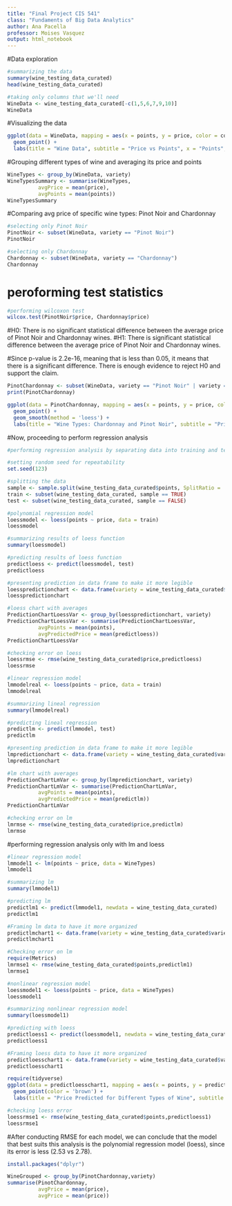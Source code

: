 ```yaml
---
title: "Final Project CIS 541"
class: "Fundaments of Big Data Analytics"
author: Ana Pacella
professor: Moises Vasquez
output: html_notebook
---
```


#Data exploration
```r
#summarizing the data
summary(wine_testing_data_curated)
head(wine_testing_data_curated)
```

```r
#taking only columns that we'll need
WineData <- wine_testing_data_curated[-c(1,5,6,7,9,10)]
WineData
```

#Visualizing the data
```r
ggplot(data = WineData, mapping = aes(x = points, y = price, color = country)) + 
  geom_point() + 
  labs(title = "Wine Data", subtitle = "Price vs Points", x = "Points", y = "Price")
```

#Grouping different types of wine and averaging its price and points
```r
WineTypes <- group_by(WineData, variety)
WineTypesSummary <- summarise(WineTypes, 
          avgPrice = mean(price),
          avgPoints = mean(points))
WineTypesSummary
```

#Comparing avg price of specific wine types: Pinot Noir and Chardonnay
```r
#selecting only Pinot Noir
PinotNoir <- subset(WineData, variety == "Pinot Noir")
PinotNoir
```


```r
#selecting only Chardonnay
Chardonnay <- subset(WineData, variety == "Chardonnay")
Chardonnay
```
# peroforming test statistics
```r
#performing wilcoxon test
wilcox.test(PinotNoir$price, Chardonnay$price)
```

#H0: There is no significant statistical difference between the average price of Pinot Noir and Chardonnay wines. 
#H1: There is significant statistical difference between the average price of Pinot Noir and Chardonnay wines.

#Since p-value is 2.2e-16, meaning that is less than 0.05, it means that there is a significant difference. There is enough evidence to reject H0 and support the claim.


```r
PinotChardonnay <- subset(WineData, variety == "Pinot Noir" | variety == "Chardonnay")
print(PinotChardonnay)
```


```r
ggplot(data = PinotChardonnay, mapping = aes(x = points, y = price, color = variety)) + 
  geom_point() + 
  geom_smooth(method = 'loess') + 
  labs(title = "Wine Types: Chardonnay and Pinot Noir", subtitle = "Price vs Points", x = "Points", y = "Price")
```

#Now, proceeding to perform regression analysis
```r
#performing regression analysis by separating data into training and testing sets

#setting random seed for repeatability
set.seed(123)

#splitting the data
sample <- sample.split(wine_testing_data_curated$points, SplitRatio = .75)
train <- subset(wine_testing_data_curated, sample == TRUE)
test <- subset(wine_testing_data_curated, sample == FALSE)
```


```r
#polynomial regression model
loessmodel <- loess(points ~ price, data = train)
loessmodel
```

```r
#summarizing results of loess function
summary(loessmodel)
```

```r
#predicting results of loess function
predictloess <- predict(loessmodel, test)
predictloess
```

```r
#presenting prediction in data frame to make it more legible
loesspredictionchart <- data.frame(variety = wine_testing_data_curated$variety, points = wine_testing_data_curated$points, predictloess)
loesspredictionchart
```

```r
#loess chart with averages  
PredictionChartLoessVar <- group_by(loesspredictionchart, variety)
PredictionChartLoessVar <- summarise(PredictionChartLoessVar, 
          avgPoints = mean(points),
          avgPredictedPrice = mean(predictloess))
PredictionChartLoessVar
```

```r
#checking error on loess
loessrmse <- rmse(wine_testing_data_curated$price,predictloess)
loessrmse
```


```r
#linear regression model
lmmodelreal <- loess(points ~ price, data = train)
lmmodelreal
```

```r
#summarizing lineal regression
summary(lmmodelreal)
```

```r
#predicting lineal regression
predictlm <- predict(lmmodel, test)
predictlm
```

```r
#presenting prediction in data frame to make it more legible
lmpredictionchart <- data.frame(variety = wine_testing_data_curated$variety, points = wine_testing_data_curated$points, predictlm)
lmpredictionchart
```


```r
#lm chart with averages  
PredictionChartLmVar <- group_by(lmpredictionchart, variety)
PredictionChartLmVar <- summarise(PredictionChartLmVar, 
          avgPoints = mean(points),
          avgPredictedPrice = mean(predictlm))
PredictionChartLmVar
```

```r
#checking error on lm
lmrmse <- rmse(wine_testing_data_curated$price,predictlm)
lmrmse
```

#performing regression analysis only with lm and loess 
```r
#linear regression model
lmmodel1 <- lm(points ~ price, data = WineTypes)
lmmodel1
```

```r
#summarizing lm
summary(lmmodel1)
```

```r
#predicting lm
predictlm1 <- predict(lmmodel1, newdata = wine_testing_data_curated)
predictlm1
```


```r
#Framing lm data to have it more organized
predictlmchart1 <- data.frame(variety = wine_testing_data_curated$variety, points = wine_testing_data_curated$points, predictlm1)
predictlmchart1
```


```r
#Checking error on lm
require(Metrics)
lmrmse1 <- rmse(wine_testing_data_curated$points,predictlm1)
lmrmse1
```

```r
#nonlinear regression model 
loessmodel1 <- loess(points ~ price, data = WineTypes)
loessmodel1
```


```r
#summarizing nonlinear regression model
summary(loessmodel1)
```


```r
#predicting with loess
predictloess1 <- predict(loessmodel1, newdata = wine_testing_data_curated)
predictloess1
```

```r
#Framing loess data to have it more organized
predictloesschart1 <- data.frame(variety = wine_testing_data_curated$variety, points = wine_testing_data_curated$points, predictloess1)
predictloesschart1
```

```r
require(tidyverse)
ggplot(data = predictloesschart1, mapping = aes(x = points, y = predictloess1)) +
  geom_point(color = 'brown') + 
  labs(title = "Price Predicted for Different Types of Wine", subtitle = "Price Predicted from Points", x = "Points", y = "Price Predicted")
```


```r
#checking loess error
loessrmse1 <- rmse(wine_testing_data_curated$points,predictloess1)
loessrmse1
```

#After conducting RMSE for each model, we can conclude that the model that best suits this analysis is the polynomial regression model (loess), since its error is less (2.53 vs 2.78).

```r
install.packages("dplyr")

```

```r
WineGrouped <- group_by(PinotChardonnay,variety)
summarise(PinotChardonnay,
          avgPrice = mean(price),
          avgPrice = mean(price))
```


